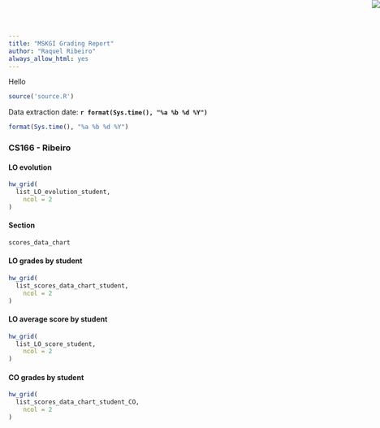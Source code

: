 ```yaml
---
title: "MSKGI Grading Report"
author: "Raquel Ribeiro"
always_allow_html: yes
---
```

Hello

<img src="minerva_logo.png" style="position:absolute;top:0px;right:0px;" />

```r
source('source.R')
```

Data extraction date: **`r format(Sys.time(), "%a %b %d %Y")`**
```r
format(Sys.time(), "%a %b %d %Y")
```

### CS166 - Ribeiro  {.tabset}
#### LO evolution
```r
hw_grid(
  list_LO_evolution_student,
    ncol = 2
)
```



#### Section 
```r
scores_data_chart
```


#### LO grades by student

```r
hw_grid(
  list_scores_data_chart_student,
    ncol = 2
)

```

#### LO average score by student
```r
hw_grid(
  list_LO_score_student,
    ncol = 2
)
```

#### CO grades by student

```r
hw_grid(
  list_scores_data_chart_student_CO, 
    ncol = 2
)

```